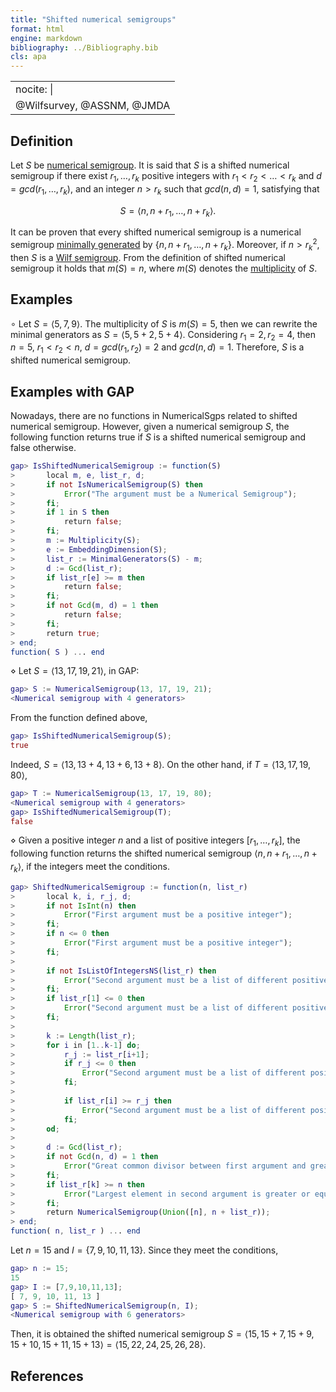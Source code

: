 ```yaml
---
title: "Shifted numerical semigroups"
format: html
engine: markdown
bibliography: ../Bibliography.bib
cls: apa
---
```


---
nocite: |
  @Wilfsurvey, @ASSNM, @JMDA
---

<!-- Apery_sets_of_shifted_N_monoids -->

<!-- Wilf survey -->

## Definition

Let $S$ be [numerical semigroup](../Basic-concepts/Numerical-semigroup.qmd). It is said that $S$ is a shifted numerical semigroup if there exist $r_1, \ldots, r_k$ positive integers with $r_1 < r_2 < \ldots < r_k$ and $d = gcd(r_1, \ldots, r_k)$, and an integer $n > r_k$ such that $gcd(n, d) = 1$, satisfying that

$$
S = \langle n, n + r_1, \ldots, n + r_k \rangle.
$$

It can be proven that every shifted numerical semigroup is a numerical semigroup [minimally generated](../Basic-concepts/Minimal-set-of-generators.qmd) by $\{n, n+r_1, \ldots, n + r_k\}$. Moreover, if $n > r_k^2$, then $S$ is a [Wilf semigroup](Wilf-semigroup.qmd). From the definition of shifted numerical semigroup it holds that $m(S) = n$, where $m(S)$ denotes the [multiplicity](../Basic-concepts/Multiplicity.qmd) of $S$.

## Examples

$\circ$ Let $S = \langle 5, 7, 9 \rangle$. The multiplicity of $S$ is $m(S) = 5$, then we can rewrite the minimal generators as $S = \langle 5, 5 + 2, 5 + 4 \rangle$. Considering $r_1 = 2, r_2 = 4$, then $n = 5$, $r_1 < r_2 < n$, $d = gcd(r_1, r_2) = 2$ and $gcd(n, d) = 1$. Therefore, $S$ is a shifted numerical semigroup.

## Examples with GAP

Nowadays, there are no functions in NumericalSgps related to shifted numerical semigroup. However, given a numerical semigroup $S$, the following function returns true if $S$ is a shifted numerical semigroup and false otherwise.

``` gap
gap> IsShiftedNumericalSemigroup := function(S)
>       local m, e, list_r, d;
>       if not IsNumericalSemigroup(S) then
>           Error("The argument must be a Numerical Semigroup");
>       fi;
>       if 1 in S then
>           return false;
>       fi;
>       m := Multiplicity(S);
>       e := EmbeddingDimension(S);
>       list_r := MinimalGenerators(S) - m;
>       d := Gcd(list_r);
>       if list_r[e] >= m then
>           return false;
>       fi;
>       if not Gcd(m, d) = 1 then
>           return false;
>       fi;
>       return true;
> end;
function( S ) ... end
```

$\diamond$ Let $S = \langle 13, 17, 19, 21 \rangle$, in GAP:

``` gap
gap> S := NumericalSemigroup(13, 17, 19, 21);
<Numerical semigroup with 4 generators>
```

From the function defined above,

``` gap
gap> IsShiftedNumericalSemigroup(S);
true
```

Indeed, $S = \langle 13, 13 + 4, 13 + 6, 13 + 8 \rangle$. On the other hand, if $T = \langle 13, 17, 19, 80 \rangle$,

``` gap
gap> T := NumericalSemigroup(13, 17, 19, 80);
<Numerical semigroup with 4 generators>
gap> IsShiftedNumericalSemigroup(T);
false
```

$\diamond$ Given a positive integer $n$ and a list of positive integers $[r_1, \ldots, r_k]$, the following function returns the shifted numerical semigroup $\langle n, n + r_1, \ldots, n + r_k \rangle$, if the integers meet the conditions.

``` gap
gap> ShiftedNumericalSemigroup := function(n, list_r)
>       local k, i, r_j, d;
>       if not IsInt(n) then
>           Error("First argument must be a positive integer");
>       fi;
>       if n <= 0 then
>           Error("First argument must be a positive integer");
>       fi;
> 
>       if not IsListOfIntegersNS(list_r) then
>           Error("Second argument must be a list of different positive integers ordered from smallest to largest");
>       fi;
>       if list_r[1] <= 0 then
>           Error("Second argument must be a list of different positive integers ordered from smallest to largest");
>       fi;
> 
>       k := Length(list_r);
>       for i in [1..k-1] do;
>           r_j := list_r[i+1];
>           if r_j <= 0 then
>               Error("Second argument must be a list of different positive integers ordered from smallest to largest");
>           fi;
> 
>           if list_r[i] >= r_j then
>               Error("Second argument must be a list of different positive integers ordered from smallest to largest");
>           fi;
>       od;
> 
>       d := Gcd(list_r);
>       if not Gcd(n, d) = 1 then
>           Error("Great common divisor between first argument and great common divisor of the elements of the second argument is not 1");
>       fi;
>       if list_r[k] >= n then
>           Error("Largest element in second argument is greater or equal to first argument");
>       fi;
>       return NumericalSemigroup(Union([n], n + list_r));
> end;
function( n, list_r ) ... end
```

Let $n = 15$ and $I = \{7, 9, 10, 11, 13\}$. Since they meet the conditions,

``` gap
gap> n := 15;
15
gap> I := [7,9,10,11,13];
[ 7, 9, 10, 11, 13 ]
gap> S := ShiftedNumericalSemigroup(n, I);
<Numerical semigroup with 6 generators>
```

Then, it is obtained the shifted numerical semigroup $S = \langle 15, 15 + 7, 15 + 9, 15 + 10, 15 + 11, 15 + 13 \rangle = \langle 15, 22, 24, 25, 26, 28 \rangle$.

## References

::: {#refs}

:::
